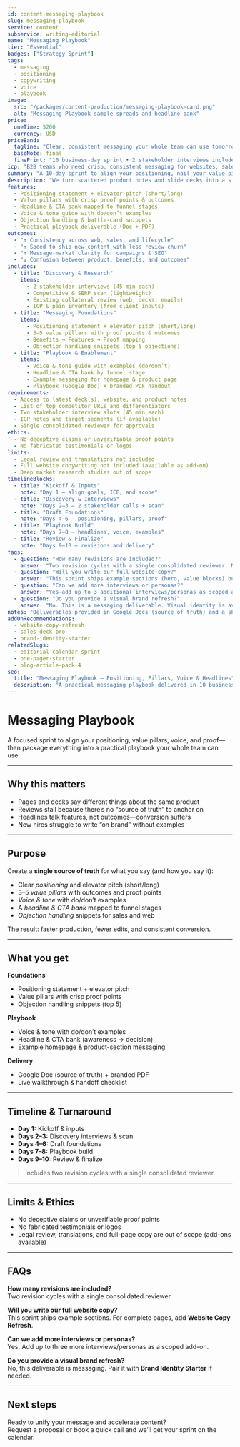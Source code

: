 ```yaml
---
id: content-messaging-playbook
slug: messaging-playbook
service: content
subservice: writing-editorial
name: "Messaging Playbook"
tier: "Essential"
badges: ["Strategy Sprint"]
tags:
  - messaging
  - positioning
  - copywriting
  - voice
  - playbook
image:
  src: "/packages/content-production/messaging-playbook-card.png"
  alt: "Messaging Playbook sample spreads and headline bank"
price:
  oneTime: 5200
  currency: USD
priceBand:
  tagline: "Clear, consistent messaging your whole team can use tomorrow."
  baseNote: final
  finePrint: "10 business-day sprint • 2 stakeholder interviews included"
icp: "B2B teams who need crisp, consistent messaging for websites, sales collateral, and campaigns."
summary: "A 10-day sprint to align your positioning, nail your value pillars, and ship a practical playbook—headlines, proof points, and voice guardrails your team can actually use."
description: "We turn scattered product notes and slide decks into a single source of truth for messaging: positioning statements, value pillars with proof points, elevator pitches, headline banks, objection handling, and a practical voice-and-tone guide. The result is faster content production and more consistent conversion across web, sales, and lifecycle."
features:
  - Positioning statement + elevator pitch (short/long)
  - Value pillars with crisp proof points & outcomes
  - Headline & CTA bank mapped to funnel stages
  - Voice & tone guide with do/don’t examples
  - Objection handling & battle-card snippets
  - Practical playbook deliverable (Doc + PDF)
outcomes:
  - "↑ Consistency across web, sales, and lifecycle"
  - "↑ Speed to ship new content with less review churn"
  - "↑ Message-market clarity for campaigns & SEO"
  - "↓ Confusion between product, benefits, and outcomes"
includes:
  - title: "Discovery & Research"
    items:
      - 2 stakeholder interviews (45 min each)
      - Competitive & SERP scan (lightweight)
      - Existing collateral review (web, decks, emails)
      - ICP & pain inventory (from client inputs)
  - title: "Messaging Foundations"
    items:
      - Positioning statement + elevator pitch (short/long)
      - 3–5 value pillars with proof points & outcomes
      - Benefits → Features → Proof mapping
      - Objection handling snippets (top 5 objections)
  - title: "Playbook & Enablement"
    items:
      - Voice & tone guide with examples (do/don’t)
      - Headline & CTA bank by funnel stage
      - Example messaging for homepage & product page
      - Playbook (Google Doc) + branded PDF handout
requirements:
  - Access to latest deck(s), website, and product notes
  - List of top competitor URLs and differentiators
  - Two stakeholder interview slots (45 min each)
  - ICP notes and target segments (if available)
  - Single consolidated reviewer for approvals
ethics:
  - No deceptive claims or unverifiable proof points
  - No fabricated testimonials or logos
limits:
  - Legal review and translations not included
  - Full website copywriting not included (available as add-on)
  - Deep market research studies out of scope
timelineBlocks:
  - title: "Kickoff & Inputs"
    note: "Day 1 — align goals, ICP, and scope"
  - title: "Discovery & Interviews"
    note: "Days 2–3 — 2 stakeholder calls + scan"
  - title: "Draft Foundations"
    note: "Days 4–6 — positioning, pillars, proof"
  - title: "Playbook Build"
    note: "Days 7–8 — headlines, voice, examples"
  - title: "Review & Finalize"
    note: "Days 9–10 — revisions and delivery"
faqs:
  - question: "How many revisions are included?"
    answer: "Two revision cycles with a single consolidated reviewer. Most sprints complete within the 10-day window."
  - question: "Will you write our full website copy?"
    answer: "This sprint ships example sections (hero, value blocks) but not full pages. Add our Website Copy Refresh for end-to-end writing."
  - question: "Can we add more interviews or personas?"
    answer: "Yes—add up to 3 additional interviews/personas as scoped add-ons."
  - question: "Do you provide a visual brand refresh?"
    answer: "No. This is a messaging deliverable. Visual identity is available via Brand Identity Starter."
notes: "Deliverables provided in Google Docs (source of truth) and a shareable PDF. A branded Notion version is available on request."
addOnRecommendations:
  - website-copy-refresh
  - sales-deck-pro
  - brand-identity-starter
relatedSlugs:
  - editorial-calendar-sprint
  - one-pager-starter
  - blog-article-pack-4
seo:
  title: "Messaging Playbook — Positioning, Pillars, Voice & Headlines"
  description: "A practical messaging playbook delivered in 10 business days—positioning, value pillars, voice, headlines, and objection handling."
---
```


# Messaging Playbook

A focused sprint to align your positioning, value pillars, voice, and proof—then package everything into a practical playbook your whole team can use.

---

## Why this matters

- Pages and decks say different things about the same product  
- Reviews stall because there’s no “source of truth” to anchor on  
- Headlines talk features, not outcomes—conversion suffers  
- New hires struggle to write “on brand” without examples

---

## Purpose

Create a **single source of truth** for what you say (and how you say it):
- Clear *positioning* and elevator pitch (short/long)
- 3–5 *value pillars* with outcomes and proof points
- *Voice & tone* with do/don’t examples
- A *headline & CTA bank* mapped to funnel stages
- *Objection handling* snippets for sales and web

The result: faster production, fewer edits, and consistent conversion.

---

## What you get

**Foundations**
- Positioning statement + elevator pitch  
- Value pillars with crisp proof points  
- Objection handling snippets (top 5)

**Playbook**
- Voice & tone with do/don’t examples  
- Headline & CTA bank (awareness → decision)  
- Example homepage & product-section messaging

**Delivery**
- Google Doc (source of truth) + branded PDF  
- Live walkthrough & handoff checklist

---

## Timeline & Turnaround

- **Day 1:** Kickoff & inputs  
- **Days 2–3:** Discovery interviews & scan  
- **Days 4–6:** Draft foundations  
- **Days 7–8:** Playbook build  
- **Days 9–10:** Review & finalize

> Includes two revision cycles with a single consolidated reviewer.

---

## Limits & Ethics

- No deceptive claims or unverifiable proof points  
- No fabricated testimonials or logos  
- Legal review, translations, and full-page copy are out of scope (add-ons available)

---

## FAQs

**How many revisions are included?**  
Two revision cycles with a single consolidated reviewer.

**Will you write our full website copy?**  
This sprint ships example sections. For complete pages, add **Website Copy Refresh**.

**Can we add more interviews or personas?**  
Yes. Add up to three more interviews/personas as a scoped add-on.

**Do you provide a visual brand refresh?**  
No, this deliverable is messaging. Pair it with **Brand Identity Starter** if needed.

---

## Next steps

Ready to unify your message and accelerate content?  
Request a proposal or book a quick call and we’ll get your sprint on the calendar.
